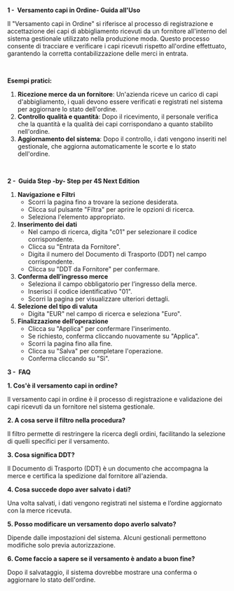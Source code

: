 **1 -  Versamento capi in Ordine- Guida all'Uso**

Il "Versamento capi in Ordine" si riferisce al processo di registrazione e accettazione dei capi di abbigliamento ricevuti da un fornitore all'interno del sistema gestionale utilizzato nella produzione moda. Questo processo consente di tracciare e verificare i capi ricevuti rispetto all'ordine effettuato, garantendo la corretta contabilizzazione delle merci in entrata.

 

**Esempi pratici:**

1. **Ricezione merce da un fornitore**: Un'azienda riceve un carico di capi d'abbigliamento, i quali devono essere verificati e registrati nel sistema per aggiornare lo stato dell'ordine.
2. **Controllo qualità e quantità**: Dopo il ricevimento, il personale verifica che la quantità e la qualità dei capi corrispondano a quanto stabilito nell'ordine.
3. **Aggiornamento del sistema**: Dopo il controllo, i dati vengono inseriti nel gestionale, che aggiorna automaticamente le scorte e lo stato dell'ordine.

 

**2 -  Guida Step -by- Step per 4S Next Edition**

1. **Navigazione e Filtri**
   * Scorri la pagina fino a trovare la sezione desiderata.
   * Clicca sul pulsante "Filtra" per aprire le opzioni di ricerca.
   * Seleziona l'elemento appropriato.
2. **Inserimento dei dati**
   * Nel campo di ricerca, digita "c01" per selezionare il codice corrispondente.
   * Clicca su "Entrata da Fornitore".
   * Digita il numero del Documento di Trasporto (DDT) nel campo corrispondente.
   * Clicca su "DDT da Fornitore" per confermare.
3. **Conferma dell’ingresso merce**
   * Seleziona il campo obbligatorio per l’ingresso della merce.
   * Inserisci il codice identificativo "01".
   * Scorri la pagina per visualizzare ulteriori dettagli.
4. **Selezione del tipo di valuta**
   * Digita "EUR" nel campo di ricerca e seleziona "Euro".
5. **Finalizzazione dell’operazione**
   * Clicca su "Applica" per confermare l'inserimento.
   * Se richiesto, conferma cliccando nuovamente su "Applica".
   * Scorri la pagina fino alla fine.
   * Clicca su "Salva" per completare l'operazione.
   * Conferma cliccando su "Sì".

**3 -  FAQ**

**1. Cos'è il versamento capi in ordine?**

Il versamento capi in ordine è il processo di registrazione e validazione dei capi ricevuti da un fornitore nel sistema gestionale.

**2. A cosa serve il filtro nella procedura?**

Il filtro permette di restringere la ricerca degli ordini, facilitando la selezione di quelli specifici per il versamento.

**3. Cosa significa DDT?**

Il Documento di Trasporto (DDT) è un documento che accompagna la merce e certifica la spedizione dal fornitore all'azienda.

**4. Cosa succede dopo aver salvato i dati?**

Una volta salvati, i dati vengono registrati nel sistema e l’ordine aggiornato con la merce ricevuta.

**5. Posso modificare un versamento dopo averlo salvato?**

Dipende dalle impostazioni del sistema. Alcuni gestionali permettono modifiche solo previa autorizzazione.

**6. Come faccio a sapere se il versamento è andato a buon fine?**

Dopo il salvataggio, il sistema dovrebbe mostrare una conferma o aggiornare lo stato dell'ordine.